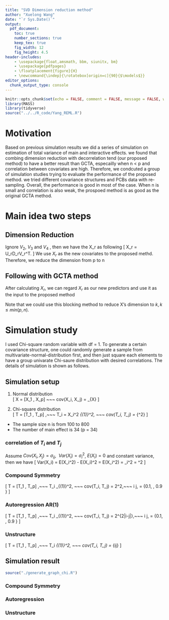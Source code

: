 ```yaml
---
title: "SVD Dimension reduction method"
author: "Xuelong Wang"
date: "`r Sys.Date()`"
output: 
  pdf_document:
    toc: true
    number_sections: true
    keep_tex: true
    fig_width: 12
    fig_height: 4.5
header-includes:
    - \usepackage{float,amsmath, bbm, siunitx, bm}
    - \usepackage{pdfpages}
    - \floatplacement{figure}{H}
    - \newcommand{\indep}{\rotatebox[origin=c]{90}{$\models$}}
editor_options: 
  chunk_output_type: console
---
```


```r
knitr::opts_chunk$set(echo = FALSE, comment = FALSE, message = FALSE, warning = FALSE, fig.height = 10)
library(MASS)
library(tidyverse)
source("../../R_code/Yang_REML.R")
```

# Motivation

Based on previous simulation results we did a series of simulation on estimation of total variance of main and interactive effects. we found that combing dimension reduction with decorrelation tend (our proposed method) to have a better result than GCTA, especailly when n < p and correlation between covariates are high. Therefore, we condcuted a group of simulation studies trying to evaluate the performance of the proposed method. we tried different covariance structures and PCBs data with re-sampling. Overall, the performance is good in most of the case. When n is small and correlation is also weak, the prospoed method is as good as the original GCTA method. 



# Main idea two steps 

## Dimension Reduction

\begin{align*}
  X = U D V^T &= \begin{bmatrix}
                      U_r & U_2
                      \end{bmatrix}
                      \begin{bmatrix}
                      D_r & 0\\
                      0 & D_2
                      \end{bmatrix}
                      \begin{bmatrix}
                      V_r & V_2\\
                      V_3 & V_4
                      \end{bmatrix}^T \\ 
              &= 
                      \begin{bmatrix}
                      U_rD_r & U_2D_2
                      \end{bmatrix}
                      \begin{bmatrix}
                      V_r^T & V_3^T\\
                      V_2^T & V_4^T
                      \end{bmatrix}
                      =
                      \begin{bmatrix}
                      U_rD_rV_r^T + U_2D_2V_2^T & U_rD_rV_3^T + U_2D_2 V_4^T
                      \end{bmatrix}
\end{align*}

Ignore $V_2$, $V_3$ and $V_4$ , then we have the X_r as following
\[
  X_r = U_rD_rV_r^T.
\]
We use $X_r$ as the new covariates to the proposed methd. Therefore, we reduce the dimension from p to n

## Following with GCTA method

After calculating $X_r$, we can regard $X_r$ as our new predictors and use it as the input to the proposed method

Note that we could use this blocking method to reduce X's dimension to $k, k \leq min(p,n)$. 

# Simulation study 

I used Chi-square random variable with df = 1. To generate a certain covariance structure, one could randomly generate a sample from multivariate-normal-distribution first, and then just square each elements to have a group univarate Chi-saure distribution with desired correlations. The details of simulation is shown as follows.

## Simulation setup 

1. Normal distribution  
  \[
    X = [X_1 \dots, X_p] ~~~ cov(X_i, X_j) = \Sigma_{X}
  \]
  
1. Chi-square distribution  
  \[
    T = [T_1 \dots, T_p] ,~~~ T_i = X_i^2 \sim \chi_{(1)}^2, ~~~ cov(T_i, T_j) = \Sigma_{\chi^2}
  \]

- The sample size n is from 100 to 800
- The number of main effect is 34 (p = 34)

### correlation of $T_i$ and $T_j$

Assume $Cov(X_i,X_j) = \sigma_{ij}, ~~ Var(X_i) = \sigma_i^2$, $E(X_i) = 0$ and constant variance, then we have
\[
  Var(X_i) = E(X_i^2) - E(X_i)^2 = E(X_i^2) = \sigma_i^2 = \sigma^2
\]

\begin{align*}
  Cov(T_i, T_j) = Cov(X_i^2, X_i^2) &= E\left((X_i^2 - E(X_i^2))(X_j^2 - E(X_j^2))\right) \\ 
                                    &= E(X_i^2X_j^2 - X_i^2E(X_j^2) - X_j^2E(X_i^2) + E(X_i^2)E(X_j^2)) \\
                                    &= E(X_i^2X_j^2) - \sigma^4 \\ 
                                    &= \sigma_i^2\sigma_j^2 + 2\sigma_{ij}^2 - \sigma^4 \\ 
                                    &= 2\sigma^2_{ij}
\end{align*}

### Compound Symmetry

\[
  T = [T_1 \dots, T_p] ,~~~ T_i \sim \chi_{(1)}^2, ~~~ cov(T_i, T_j) = 2\rho^2,~~~ \forall  i \ne j, \rho = \{0.1, \dots, 0.9 \} 
\]


### Autoregression AR(1)

\[
  T = [T_1 \dots, T_p] ,~~~ T_i \sim \chi_{(1)}^2, ~~~ cov(T_i, T_j) = 2\rho^{2|i-j|},~~~ \forall  i \ne j, \rho = \{0.1, \dots, 0.9 \} 
\]

### Unstructure

\[
  T = [T_1 \dots, T_p] ,~~~ T_i \sim \chi_{(1)}^2, ~~~ cov(T_i, T_j) = \sigma_{ij}
\]

## Simulation result 

```r
source("./generate_graph_chi.R")
```

### Compound Symmetry

### Autoregression 

### Unstructure